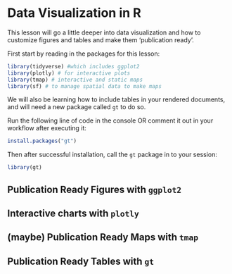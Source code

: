 # Data Visualization in R

This lesson will go a little deeper into data visualization and how to customize figures and tables and make them 'publication ready'.

First start by reading in the packages for this lesson:

```r
library(tidyverse) #which includes ggplot2
library(plotly) # for interactive plots
library(tmap) # interactive and static maps
library(sf) # to manage spatial data to make maps
```

We will also be learning how to include tables in your rendered documents, and will need a new package called `gt` to do so.

Run the following line of code in the console OR comment it out in your workflow after executing it:

```r
install.packages("gt")
```

Then after successful installation, call the `gt` package in to your session:

```r
library(gt)
```

## Publication Ready Figures with `ggplot2`

## Interactive charts with `plotly`

## (maybe) Publication Ready Maps with `tmap`

## Publication Ready Tables with `gt`
